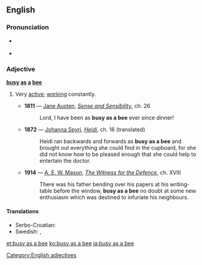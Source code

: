 ==English==

===Pronunciation===
* {{a|US}} {{IPA|/ˈbɪziæzəˈbiː/|lang=en}}
* {{rhymes|iː|lang=en}}

===Adjective===
'''[[busy]] [[as]] [[a]] [[bee]]'''

# {{context|simile|lang=en}} Very [[active]]; [[work]]ing constantly.
#* '''1811''' — [[w:Jane Austen|Jane Austen]], ''[[s:Sense and Sensibility|Sense and Sensibility]]'', ch. 26
#*: Lord, I have been as '''busy as a bee''' ever since dinner!
#* '''1872''' — [[w:Johanna Spyri|Johanna Spyri]], ''[[s:Heidi|Heidi]]'', ch. 16 (translated)
#*: Heidi ran backwards and forwards as '''busy as a bee''' and brought out everything she could find in the cupboard, for she did not know how to be pleased enough that she could help to entertain the doctor.
#* '''1914''' — [[w:A. E. W. Mason|A. E. W. Mason]], ''[[s:The Witness for the Defence|The Witness for the Defence]]'', ch. XVIII
#*: There was his father bending over his papers at his writing-table before the window, '''busy as a bee''' no doubt at some new enthusiasm which was destined to infuriate his neighbours.

====Translations====
{{trans-top|working constantly}}
* Serbo-Croatian: {{t|sh|marljiv kao pčelica}}
* Swedish: {{t|sv|flitig som en myra}}, {{t|sv|flitig som ett bi}}
{{trans-mid}}
{{trans-bottom}}

[[Category:English adjectives]]

[[et:busy as a bee]]
[[ko:busy as a bee]]
[[ja:busy as a bee]]